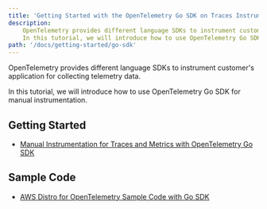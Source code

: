 ```yaml
---
title: 'Getting Started with the OpenTelemetry Go SDK on Traces Instrumentation'
description:
    OpenTelemetry provides different language SDKs to instrument customer's application for collecting telemetry data.
    In this tutorial, we will introduce how to use OpenTelemetry Go SDK for manual instrumentation
path: '/docs/getting-started/go-sdk'
---
```



OpenTelemetry provides different language SDKs to instrument customer's application for collecting telemetry data.

In this tutorial, we will introduce how to use OpenTelemetry Go SDK for manual instrumentation.

<SectionSeparator />

## Getting Started

* [Manual Instrumentation for Traces and Metrics with OpenTelemetry Go SDK](/docs/getting-started/go-sdk/manual-instr)


## Sample Code

* [AWS Distro for OpenTelemetry Sample Code with Go SDK](https://github.com/aws-observability/aws-otel-community/tree/master/sample-apps/go-sample-app)